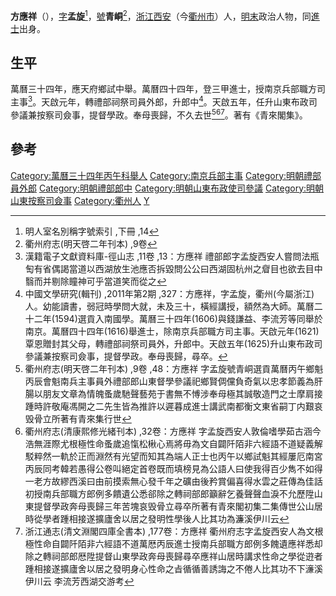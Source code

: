'''方應祥'''（{{bd|1561年||1628年}}），[[表字|字]]'''孟旋'''<ref>明人室名別稱字號索引 ,下冊 ,14</ref>，[[號|號]]'''青峒'''<ref>衢州府志(明天啓二年刊本) ,9卷</ref>，[[浙江承宣布政使司|浙江]][[西安縣_(唐朝)|西安]]（今[[衢州市|衢州市]]）人，[[明末|明末]]政治人物，同[[進士|進士]]出身。

==生平==
萬曆三十四年，應天府鄉試中舉。萬曆四十四年，登三甲進士，授南京兵部職方司主事<ref>漢籍電子文獻資料庫-徑山志 ,11卷 ,13：方應祥 禮部郎字孟旋西安人嘗問法瓶匋有省偶謁當道以西湖放生池應否拆毀問公公曰西湖固杭州之睂目也欲去目中翳而并剔除瞳神可乎當道笑而從之</ref>。天啟元年，轉禮部祠祭司員外郎，升郎中<ref>中國文學研究(輯刊) ,2011年第2期 ,327：方應祥，字孟旋，衢州(今屬浙江)人。幼能讀書，弱冠時學問大就，未及三十，橫經講授，額然為大師。萬曆二十二年(1594)選貢入南國學。萬曆三十四年(1606)與錢謙益、李流芳等同舉於南京。萬曆四十四年(1616)舉進士，除南京兵部職方司主事。天啟元年(1621)覃恩贈封其父母，轉禮部祠祭司員外，升郎中。天啟五年(1625)升山東布政司參議兼按察司僉事，提督學政。奉母喪歸，尋卒。	</ref>。天啟五年，任升山東布政司參議兼按察司僉事，提督學政。奉母喪歸，不久去世<ref>衢州府志(明天啓二年刊本) ,9卷 ,48：方應祥 字孟旋號青峒選貢萬曆丙午鄉魁丙辰會魁南兵主事員外禮部郎山東督學參議祀鄉賢倜儻負奇氣以忠孝節義為肝腸以朋友文章為情魄蚤歲馳聲藝苑于書無不愽涉奉母極其誠敬造門之士摩肩接踵時許敬庵馮開之二先生皆為推許以遲暮成進士講武南都衡文東省嗣丁内艱哀毁骨立所著有青來集行世</ref><ref>衢州府志(清康熙修光緒刊本) ,32卷：方應祥 字孟旋西安人敦倫嗜學茹古涵今浩無涯際尤根極性命蚤歲追愾松楸心焉將毋為文自闢阡陌非六經語不道疑義解駁粹然一軌於正而淵然有光望而知其為端人正士也丙午以鄉試魁其經屢厄南宮丙辰同考韓若愚得公卷叫絕定首卷既而填榜見為公語人曰使我得百少雋不如得一老方故繆西溪曰由前摸索無心發千年之礦由後矜賞偏喜得水雲之莊傳為佳話初授南兵部職方郎例多饋遺公悉郤除之轉祠部郎籲辭乞養聲聲血淚不允歷陞山東提督學政奔母喪歸三年苦塊哀毁骨立尋卒所著有青來閣初集二集傳世公山居時從學者踵相接遂擴廬舍以居之發明性學後人比其功為濂溪伊川云</ref><ref>浙江通志(清文淵閣四庫全書本) ,177卷：方應祥 衢州府志字孟旋西安人為文根極性命自闢阡陌非六經語不道萬厯丙辰進士授南兵部職方郎例多餽遺應祥悉却除之轉祠部郎厯陞提督山東學政奔母喪歸尋卒應祥山居時講求性命之學從逰者踵相接遂擴廬舍以居之發明身心性命之㫖循循善誘誨之不倦人比其功不下濓溪伊川云	 李流芳西湖交游考</ref>。著有《青來閣集》。

==參考==
{{reflist}}

{{萬曆四十四年丙辰科殿試金榜}}
{{DEFAULTSORT:Fang方}}

[[Category:萬曆三十四年丙午科舉人|Category:萬曆三十四年丙午科舉人]]
[[Category:南京兵部主事|Category:南京兵部主事]]
[[Category:明朝禮部員外郎|Category:明朝禮部員外郎]]
[[Category:明朝禮部郎中|Category:明朝禮部郎中]]
[[Category:明朝山東布政使司參議|Category:明朝山東布政使司參議]]
[[Category:明朝山東按察司僉事|Category:明朝山東按察司僉事]]
[[Category:衢州人|Category:衢州人]]
[[Category:方姓|Y]]